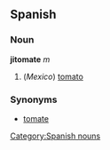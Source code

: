 == Spanish == 
=== Noun === 
'''jitomate''' ''m'' 
# (''Mexico'') [[tomato]] 

=== Synonyms ===
*[[tomate]]
[[Category:Spanish nouns]]